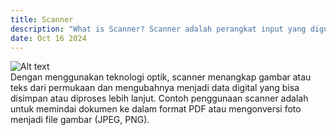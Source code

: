 ---
title: Scanner
description: "What is Scanner? Scanner adalah perangkat input yang digunakan untuk mengonversi dokumen fisik (seperti teks, gambar, atau foto) ke dalam bentuk digital."
date: Oct 16 2024
---
<div style={{ display: "flex", justifyContent: "center" }}>
  <img src="/images/scanner.png" alt="Alt text" style={{ width: "400px", height: "auto" }} />
</div>
Dengan menggunakan teknologi optik, scanner menangkap gambar atau teks dari permukaan dan mengubahnya menjadi data digital yang bisa disimpan atau diproses lebih lanjut. Contoh penggunaan scanner adalah untuk memindai dokumen ke dalam format PDF atau mengonversi foto menjadi file gambar (JPEG, PNG).